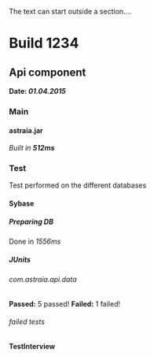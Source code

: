 The text can start outside a section....
=Build 1234=
==Api component==
'''Date: ''01.04.2015'''''
===Main===
====astraia.jar====
''Built in '''512ms'''''
===Test===
Test performed on the different databases
====Sybase====
=====Preparing DB=====
Done in ''1556ms''
=====JUnits=====
======com.astraia.api.data======
'''Passed:''' 5 passed!
'''Failed:''' 1 failed!
======failed tests======
'''TestInterview'''